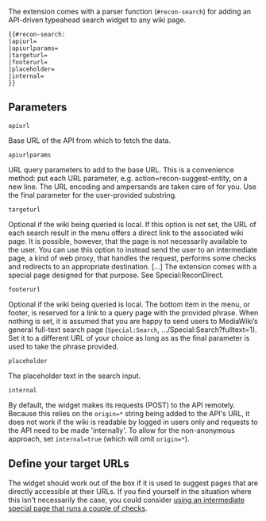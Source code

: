 <p class="recon-summary">The extension comes with a parser function (<code>#recon-search</code>) for adding an API-driven typeahead search widget to any wiki page.</p>

<pre>
{{#recon-search:
|apiurl=
|apiurlparams=
|targeturl=
|footerurl=
|placeholder=
|internal=
}}
</pre>

== Parameters ==

<div class="recon-data-item">
<div><code>apiurl</code></div>
<div>Base URL of the API from which to fetch the data.</div>
</div>
<div class="recon-data-item">
<div><code>apiurlparams</code></div>
<div>URL query parameters to add to the base URL. This is a convenience method: put each URL parameter, e.g. action=recon-suggest-entity, on a new line. The URL encoding and ampersands are taken care of for you. Use the final parameter for the user-provided substring.</div>
</div>
<div class="recon-data-item">
<div><code>targeturl</code></div>
<div>Optional if the wiki being queried is local. If this option is not set, the URL of each search result in the menu offers a direct link to the associated wiki page. It is possible, however, that the page is not necessarily available to the user. You can use this option to instead send the user to an intermediate page, a kind of web proxy, that handles the request, performs some checks and redirects to an appropriate destination. [...]
The extension comes with a special page designed for that purpose. See Special:ReconDirect. </div>
</div>
<div class="recon-data-item">
<div><code>footerurl</code></div>
<div>Optional if the wiki being queried is local. The bottom item in the menu, or footer, is reserved for a link to a query page with the provided phrase. When nothing is set, it is assumed that you are happy to send users to MediaWiki’s general full-text search page (<code>Special:Search</code>, .../Special:Search?fulltext=1). Set it to a different URL of your choice as long as as the final parameter is used to take the phrase provided.</div>
</div>
<div class="recon-data-item">
<div><code>placeholder</code></div>
<div>The placeholder text in the search input.</div>
</div>
<div class="recon-data-item">
<div><code>internal</code></div>
<div>By default, the widget makes its requests (POST) to the API remotely. Because this relies on the <code>origin=*</code> string being added to the API's URL, it does not work if the wiki is readable by logged in users only and requests to the API need to be made 'internally'. To allow for the non-anonymous approach, set <code>internal=true</code> (which will omit <code>origin=*</code>).</div>
</div>

== Define your target URLs ==
The widget should work out of the box if it is used to suggest pages that are directly accessible at their URLs. If you find yourself in the situation where this isn't necessarily the case, you could consider [[Special:ReconciliationAPI/special-redirect|using an intermediate special page that runs a couple of checks]].


